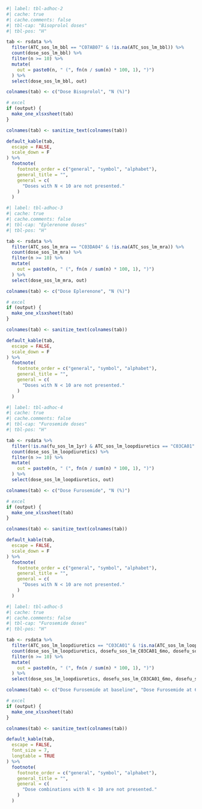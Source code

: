 
```r
#| label: tbl-adhoc-2
#| cache: true
#| cache.comments: false
#| tbl-cap: "Bisoprolol doses"
#| tbl-pos: "H"

tab <- rsdata %>%
  filter(ATC_sos_lm_bbl == "C07AB07" & !is.na(ATC_sos_lm_bbl)) %>%
  count(dose_sos_lm_bbl) %>%
  filter(n >= 10) %>%
  mutate(
    out = paste0(n, " (", fn(n / sum(n) * 100, 1), ")")
  ) %>%
  select(dose_sos_lm_bbl, out)

colnames(tab) <- c("Dose Bisoprolol", "N (%)")

# excel
if (output) {
  make_one_xlsxsheet(tab)
}

colnames(tab) <- sanitize_text(colnames(tab))

default_kable(tab,
  escape = FALSE,
  scale_down = F
) %>%
  footnote(
    footnote_order = c("general", "symbol", "alphabet"),
    general_title = "",
    general = c(
      "Doses with N < 10 are not presented."
    )
  )
```

```r
#| label: tbl-adhoc-3
#| cache: true
#| cache.comments: false
#| tbl-cap: "Eplerenone doses"
#| tbl-pos: "H"

tab <- rsdata %>%
  filter(ATC_sos_lm_mra == "C03DA04" & !is.na(ATC_sos_lm_mra)) %>%
  count(dose_sos_lm_mra) %>%
  filter(n >= 10) %>%
  mutate(
    out = paste0(n, " (", fn(n / sum(n) * 100, 1), ")")
  ) %>%
  select(dose_sos_lm_mra, out)

colnames(tab) <- c("Dose Eplerenone", "N (%)")

# excel
if (output) {
  make_one_xlsxsheet(tab)
}

colnames(tab) <- sanitize_text(colnames(tab))

default_kable(tab,
  escape = FALSE,
  scale_down = F
) %>%
  footnote(
    footnote_order = c("general", "symbol", "alphabet"),
    general_title = "",
    general = c(
      "Doses with N < 10 are not presented."
    )
  )
```

```r
#| label: tbl-adhoc-4
#| cache: true
#| cache.comments: false
#| tbl-cap: "Furosemide doses"
#| tbl-pos: "H"

tab <- rsdata %>%
  filter(!is.na(fu_sos_lm_1yr) & ATC_sos_lm_loopdiuretics == "C03CA01" & !is.na(ATC_sos_lm_loopdiuretics)) %>%
  count(dose_sos_lm_loopdiuretics) %>%
  filter(n >= 10) %>%
  mutate(
    out = paste0(n, " (", fn(n / sum(n) * 100, 1), ")")
  ) %>%
  select(dose_sos_lm_loopdiuretics, out)

colnames(tab) <- c("Dose Furosemide", "N (%)")

# excel
if (output) {
  make_one_xlsxsheet(tab)
}

colnames(tab) <- sanitize_text(colnames(tab))

default_kable(tab,
  escape = FALSE,
  scale_down = F
) %>%
  footnote(
    footnote_order = c("general", "symbol", "alphabet"),
    general_title = "",
    general = c(
      "Doses with N < 10 are not presented."
    )
  )
```

```r
#| label: tbl-adhoc-5
#| cache: true
#| cache.comments: false
#| tbl-cap: "Furosemide doses"
#| tbl-pos: "H"

tab <- rsdata %>%
  filter(ATC_sos_lm_loopdiuretics == "C03CA01" & !is.na(ATC_sos_lm_loopdiuretics) & !is.na(dosefu_sos_lm_C03CA01_6mo) & !is.na(dosefu_sos_lm_C03CA01_1yr)) %>%
  count(dose_sos_lm_loopdiuretics, dosefu_sos_lm_C03CA01_6mo, dosefu_sos_lm_C03CA01_1yr) %>%
  filter(n >= 10) %>%
  mutate(
    out = paste0(n, " (", fn(n / sum(n) * 100, 1), ")")
  ) %>%
  select(dose_sos_lm_loopdiuretics, dosefu_sos_lm_C03CA01_6mo, dosefu_sos_lm_C03CA01_1yr, out)

colnames(tab) <- c("Dose Furosemide at baseline", "Dose Furosemide at 6 months", "Dose Furosemide at 1 year", "N (%)")

# excel
if (output) {
  make_one_xlsxsheet(tab)
}

colnames(tab) <- sanitize_text(colnames(tab))

default_kable(tab,
  escape = FALSE,
  font_size = 7,
  longtable = TRUE
) %>%
  footnote(
    footnote_order = c("general", "symbol", "alphabet"),
    general_title = "",
    general = c(
      "Dose combinations with N < 10 are not presented."
    )
  )
```
